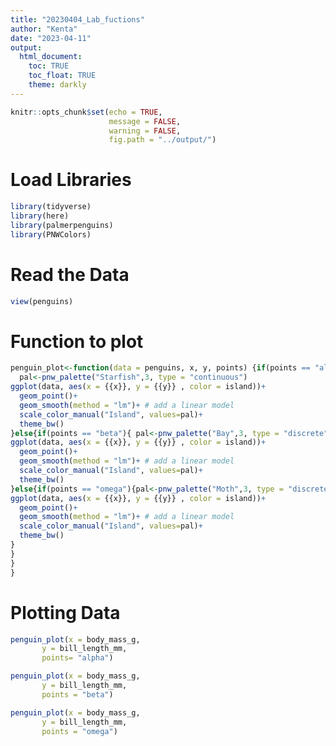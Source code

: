 ```yaml
---
title: "20230404_Lab_fuctions"
author: "Kenta"
date: "2023-04-11"
output: 
  html_document:
    toc: TRUE
    toc_float: TRUE
    theme: darkly
---
```


```r
knitr::opts_chunk$set(echo = TRUE,
                      message = FALSE,
                      warning = FALSE,
                      fig.path = "../output/")
```

# Load Libraries

```r
library(tidyverse)
library(here)
library(palmerpenguins)
library(PNWColors)
```


# Read the Data

```r
view(penguins)
```

# Function to plot 
```r
penguin_plot<-function(data = penguins, x, y, points) {if(points == "alpha") { 
  pal<-pnw_palette("Starfish",3, type = "continuous") 
ggplot(data, aes(x = {{x}}, y = {{y}} , color = island))+
  geom_point()+
  geom_smooth(method = "lm")+ # add a linear model
  scale_color_manual("Island", values=pal)+  
  theme_bw()
}else{if(points == "beta"){ pal<-pnw_palette("Bay",3, type = "discrete") 
ggplot(data, aes(x = {{x}}, y = {{y}} , color = island))+
  geom_point()+
  geom_smooth(method = "lm")+ # add a linear model
  scale_color_manual("Island", values=pal)+  
  theme_bw()
}else{if(points == "omega"){pal<-pnw_palette("Moth",3, type = "discrete") 
ggplot(data, aes(x = {{x}}, y = {{y}} , color = island))+
  geom_point()+
  geom_smooth(method = "lm")+ # add a linear model
  scale_color_manual("Island", values=pal)+  
  theme_bw()
}
}
}
}
```

# Plotting Data

```r
penguin_plot(x = body_mass_g,
       y = bill_length_mm,
       points= "alpha")
```


```r
penguin_plot(x = body_mass_g,
       y = bill_length_mm,
       points = "beta")
```

```r
penguin_plot(x = body_mass_g,
       y = bill_length_mm,
       points = "omega")
```

